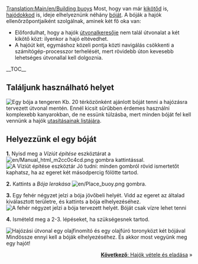[[Translation:Main/en/Building buoys]]{{hu/Oktatás}}
Most, hogy van már [[Main/hu/Kikötő építése|kikötőd]] is, [[Main/hu/Hajódokk építése|hajódokkod]] is, ideje elhelyeznünk néhány [[Main/hu/Kikötők|bóját]]. A bóják a hajók ellenőrzőpontjaiként szolgálnak, aminek két fő oka van:
*Előfordulhat, hogy a hajók [[Main/hu/Útvonalkeresők|útvonalkeresője]] nem talál útvonalat a két kikötő közt: ilyenkor a hajó eltévedhet.
*A hajóút két, egymáshoz közeli pontja közti navigálás csökkenti a számítógép-processzor terhelését, mert rövidebb úton kevesebb lehetséges útvonallal kell dolgoznia.


__TOC__

==Találjunk használható helyet==
[[File:en/Buoy.png|left|frame|Egy bója a tengeren]]
Kb. 20 térközönként ajánlott bóját tenni a hajózásra tervezett útvonal mentén. Ennél kicsit sűrűbben érdemes használni komplexebb kanyarokban, de ne essünk túlzásba, mert minden bóját fel kell vennünk a hajók [[Main/hu/Utasítások|utasításainak listájára]].

<div style="clear:left"></div>

==Helyezzünk el egy bóját==

'''1.''' Nyisd meg a ''Víziút építése'' eszköztárat a [[File:en/Manual html m2cc0c4cd.png]] gombra kattintással.
[[File:hu/Dock toolbar.png|frame|none|A ''Víziút építése'' eszköztár]]
Jó tudni: minden gombról rövid ismertetőt kaphatsz, ha az egeret két másodpercig fölötte tartod.

'''2.''' Kattints a ''Bója lerakása'' [[File:en/Place buoy.png]] gombra. 


'''3.''' Egy fehér négyzet jelzi a bója jövőbeli helyét. Vidd az egeret az általad kiválasztott területre, és kattints a bója elhelyezéséhez.
[[File:en/Placing-buoy-1.png|frame|none|A fehér négyzet jelzi a bója tervezett helyét. Bóját csak vízre lehet tenni]]

'''4.''' Ismételd meg a 2-3. lépéseket, ha szükségesnek tartod.


[[File:en/Placing-buoy-2.png|frame|left|Hajózási útvonal egy [[Olajfinomító/Hu|olajfinomító]] és egy [[Main/hu/Olajfúró torony|olajfúró torony]]közt két bójával]]
{{en/-}}
Mindössze ennyi kell a bóják elhelyezéséhez. És akkor most vegyünk meg egy hajót!


<span style="float: right">[[Main/hu/Hajók vétele és eladása|'''Következő''': Hajók vétele és eladása]] &raquo;</span>